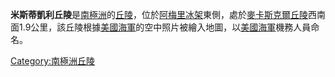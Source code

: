 {{coord|70|2|S|72|52|E|display=title}}

'''米斯蒂凱利丘陵'''是[[南極洲|南極洲]]的[[丘陵|丘陵]]，位於[[阿梅里冰架|阿梅里冰架]]東側，處於[[麥卡斯克爾丘陵|麥卡斯克爾丘陵]]西南面1.9公里，該丘陵根據[[美國海軍|美國海軍]]的空中照片被繪入地圖，以[[美國海軍|美國海軍]]機務人員命名。

{{Antarctica-geo-stub}}
[[Category:南極洲丘陵|Category:南極洲丘陵]]